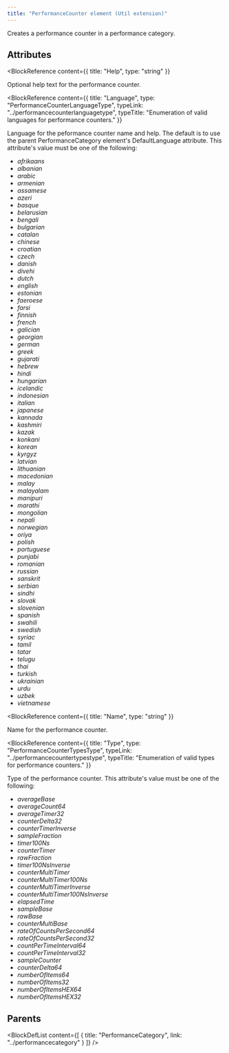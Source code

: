 ```yaml
---
title: "PerformanceCounter element (Util extension)"
---
```



Creates a performance counter in a performance category.


## Attributes

<BlockWrapper>

  <BlockReference
    content={{
      title: "Help",
      type: "string"
    }}
  >
  Optional help text for the performance counter.
  </BlockReference>

  <BlockReference
    content={{
      title: "Language",
      type: "PerformanceCounterLanguageType",
      typeLink: "../performancecounterlanguagetype",
      typeTitle: "Enumeration of valid languages for performance counters."
    }}
  >
  Language for the peformance counter name and help. The default is to use the parent PerformanceCategory element's DefaultLanguage attribute. This attribute's value must be one of the following:
  - *afrikaans*
  - *albanian*
  - *arabic*
  - *armenian*
  - *assamese*
  - *azeri*
  - *basque*
  - *belarusian*
  - *bengali*
  - *bulgarian*
  - *catalan*
  - *chinese*
  - *croatian*
  - *czech*
  - *danish*
  - *divehi*
  - *dutch*
  - *english*
  - *estonian*
  - *faeroese*
  - *farsi*
  - *finnish*
  - *french*
  - *galician*
  - *georgian*
  - *german*
  - *greek*
  - *gujarati*
  - *hebrew*
  - *hindi*
  - *hungarian*
  - *icelandic*
  - *indonesian*
  - *italian*
  - *japanese*
  - *kannada*
  - *kashmiri*
  - *kazak*
  - *konkani*
  - *korean*
  - *kyrgyz*
  - *latvian*
  - *lithuanian*
  - *macedonian*
  - *malay*
  - *malayalam*
  - *manipuri*
  - *marathi*
  - *mongolian*
  - *nepali*
  - *norwegian*
  - *oriya*
  - *polish*
  - *portuguese*
  - *punjabi*
  - *romanian*
  - *russian*
  - *sanskrit*
  - *serbian*
  - *sindhi*
  - *slovak*
  - *slovenian*
  - *spanish*
  - *swahili*
  - *swedish*
  - *syriac*
  - *tamil*
  - *tatar*
  - *telugu*
  - *thai*
  - *turkish*
  - *ukrainian*
  - *urdu*
  - *uzbek*
  - *vietnamese*
  </BlockReference>

  <BlockReference
    content={{
      title: "Name",
      type: "string"
    }}
  >
  Name for the performance counter.
  </BlockReference>

  <BlockReference
    content={{
      title: "Type",
      type: "PerformanceCounterTypesType",
      typeLink: "../performancecountertypestype",
      typeTitle: "Enumeration of valid types for performance counters."
    }}
  >
  Type of the performance counter. This attribute's value must be one of the following:
  - *averageBase*
  - *averageCount64*
  - *averageTimer32*
  - *counterDelta32*
  - *counterTimerInverse*
  - *sampleFraction*
  - *timer100Ns*
  - *counterTimer*
  - *rawFraction*
  - *timer100NsInverse*
  - *counterMultiTimer*
  - *counterMultiTimer100Ns*
  - *counterMultiTimerInverse*
  - *counterMultiTimer100NsInverse*
  - *elapsedTime*
  - *sampleBase*
  - *rawBase*
  - *counterMultiBase*
  - *rateOfCountsPerSecond64*
  - *rateOfCountsPerSecond32*
  - *countPerTimeInterval64*
  - *countPerTimeInterval32*
  - *sampleCounter*
  - *counterDelta64*
  - *numberOfItems64*
  - *numberOfItems32*
  - *numberOfItemsHEX64*
  - *numberOfItemsHEX32*
  </BlockReference>

</BlockWrapper>


## Parents

<BlockDefList content={[
    {
      title: "PerformanceCategory",
      link: "../performancecategory"
    }
  ]}
/>